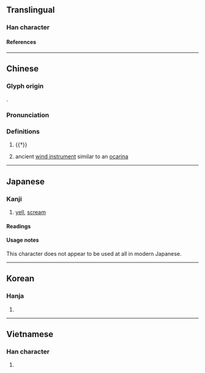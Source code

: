 {{character info/new}}
==Translingual==

===Han character===
{{Han char|rn=30|rad=口|as=11|sn=14|four=66660|canj=RRVLR|ids=⿲吕丩吕}}

====References====
{{Han ref|kx=0204.390|dkj=04166|dj=0427.160|hdz=10676.130|uh=5602}}

----

==Chinese==
{{zh-forms}}

===Glyph origin===
{{Han etym}}
{{Han compound|㗊|丩|ls=psc|c1=s|c2=p}}.

===Pronunciation===
{{zh-pron
|m=jiào
|c=giu3
|mc=y
|oc=y
|cat=v,n
}}

===Definitions===
{{zh-hanzi}}

# {{†}} {{zh-alt-form|叫|to [[shout]]}}
# {{lb|zh|musical instrument}} ancient [[wind instrument]] similar to an [[ocarina]]

----

==Japanese==

===Kanji===
{{ja-kanji|grade=|rs=口11}}

# [[yell]], [[scream]]

====Readings====
{{ja-readings
|on=きょう
|kun=さける
}}

====Usage notes====
This character does not appear to be used at all in modern Japanese.

----

==Korean==

===Hanja===
{{ko-hanja|교}}

# {{defn|lang=ko|sort=口11}}

----

==Vietnamese==

===Han character===
{{vi-readings|rs=口11|reading=khiếu}}

# {{defn|lang=vi|sort=口11}}